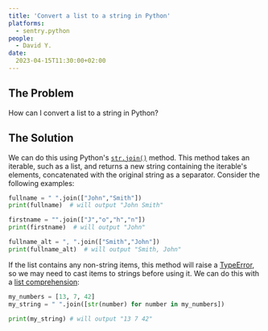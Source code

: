 ```yaml
---
title: 'Convert a list to a string in Python'
platforms: 
  - sentry.python
people: 
  - David Y.
date: 
  2023-04-15T11:30:00+02:00
---
```


## The Problem

How can I convert a list to a string in Python?

## The Solution

We can do this using Python's [`str.join()`](https://docs.python.org/3/library/stdtypes.html#str.join) method. This method takes an iterable, such as a list, and returns a new string containing the iterable's elements, concatenated with the original string as a separator. Consider the following examples:

```python
fullname = " ".join(["John","Smith"])
print(fullname)  # will output "John Smith"

firstname = "".join(["J","o","h","n"])
print(firstname)  # will output "John"

fullname_alt = ", ".join(["Smith","John"])
print(fullname_alt)  # will output "Smith, John"
```

If the list contains any non-string items, this method will raise a [TypeError](https://docs.python.org/3/library/exceptions.html#TypeError), so we may need to cast items to strings before using it. We can do this with a [list comprehension](https://docs.python.org/3/tutorial/datastructures.html?highlight=list%20comprehension#list-comprehensions):

```python
my_numbers = [13, 7, 42]
my_string = " ".join([str(number) for number in my_numbers])

print(my_string) # will output "13 7 42"
```
